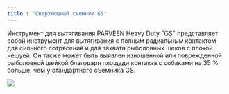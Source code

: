 ```yaml
---
title : "Сверхмощный съемник GS"
---
```


Инструмент для вытягивания PARVEEN Heavy Duty "GS" представляет собой инструмент для вытягивания с полным радиальным контактом для сильного сотрясения и для захвата рыболовных шеков с плохой чешуей. Он также может быть выявлен изношенной или поврежденной рыболовной шейкой благодаря площади контакта с собаками на 35 % больше, чем у стандартного съемника GS.

<img src="./heavy-duty-gs-pulling-tool.png" />